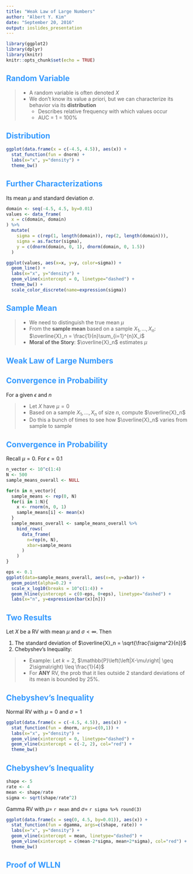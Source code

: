 ```yaml
---
title: "Weak Law of Large Numbers"
author: "Albert Y. Kim"
date: "September 20, 2016"
output: ioslides_presentation
---
```


<style>
h2 { 
 color: #3399ff;		
}
h3 { 
 color: #3399ff;		
}
slides > slide.backdrop {
  background: white;
}
</style>

```r
library(ggplot2)
library(dplyr)
library(knitr)
knitr::opts_chunk$set(echo = TRUE)
```



## Random Variable

> * A random variable is often denoted $X$
> * We don't know its value a priori, but we can characterize its behavior via its **distribution**
>     + Describes relative frequency with which values occur
>     + AUC = 1 = 100%



## Distribution

```r
ggplot(data.frame(x = c(-4.5, 4.5)), aes(x)) + 
  stat_function(fun = dnorm) + 
  labs(x="x", y="density") +
  theme_bw()
```



## Further Characterizations

Its mean $\mu$ and standard deviation $\sigma$.

```r
domain <- seq(-4.5, 4.5, by=0.01)
values <- data_frame(
  x = c(domain, domain)
) %>% 
  mutate(
    sigma = c(rep(1, length(domain)), rep(2, length(domain))),
    sigma = as.factor(sigma),
    y = c(dnorm(domain, 0, 1), dnorm(domain, 0, 1.5))
  )

ggplot(values, aes(x=x, y=y, color=sigma)) + 
  geom_line() +
  labs(x="x", y="density") + 
  geom_vline(xintercept = 0, linetype="dashed") +
  theme_bw() + 
  scale_color_discrete(name=expression(sigma))
```




## Sample Mean

> - We need to distinguish the true mean $\mu$ 
> - From the **sample mean** based on a sample $X_1, \ldots, X_n$: $\overline{X}_n = \frac{1}{n}\sum_{i=1}^{n}X_i$
> - **Moral of the Story**: $\overline{X}_n$ estimates $\mu$



## Weak Law of Large Numbers







## Convergence in Probability

For a given $\epsilon$ and $n$

> - Let $X$ have $\mu=0$
> - Based on a sample $X_1, \ldots, X_n$ of size $n$, compute $\overline{X}_n$
> - Do this a bunch of times to see how $\overline{X}_n$ varies from sample to sample



## Convergence in Probability

Recall $\mu=0$.  For $\epsilon=0.1$

```r
n_vector <- 10^c(1:4)
N <- 500
sample_means_overall <- NULL

for(n in n_vector){
  sample_means <- rep(0, N)
  for(i in 1:N){
    x <- rnorm(n, 0, 1)
    sample_means[i] <- mean(x)
  }
  sample_means_overall <- sample_means_overall %>% 
    bind_rows(
      data_frame(
        n=rep(n, N),
        xbar=sample_means
      )
    )
}

eps <- 0.1
ggplot(data=sample_means_overall, aes(x=n, y=xbar)) +
  geom_point(alpha=0.2) +
  scale_x_log10(breaks = 10^c(1:4)) + 
  geom_hline(yintercept = c(0-eps, 0+eps), linetype="dashed") +
  labs(x="n", y=expression(bar(x)[n])) 
```



## Two Results

Let $X$ be a RV with mean $\mu$ and $\sigma<\infty$. Then

1. The standard deviation of $\overline{X}_n = \sqrt{\frac{\sigma^2}{n}}$
1. Chebyshev's Inequality: 

  
  
  
  

> * Example: Let $k=2$, $\mathbb{P}\left(\left|X-\mu\right| \geq 2\sigma\right) \leq \frac{1}{4}$
> * For **ANY** RV, the prob that it lies outside 2 standard deviations of its mean is bounded by 25%.



## Chebyshev's Inequality

Normal RV with $\mu=0$ and $\sigma=1$

```r
ggplot(data.frame(x = c(-4.5, 4.5)), aes(x)) + 
  stat_function(fun = dnorm, args=c(0,1)) + 
  labs(x="x", y="density") + 
  geom_vline(xintercept = 0, linetype="dashed") +
  geom_vline(xintercept = c(-2, 2), col="red") +
  theme_bw()
```



## Chebyshev's Inequality

```r
shape <- 5
rate <- 4
mean <- shape/rate
sigma <- sqrt(shape/rate^2)
```


Gamma RV with $\mu=$ `r mean` and $\sigma=$ `r sigma %>% round(3)`

```r
ggplot(data.frame(x = seq(0, 4.5, by=0.01)), aes(x)) + 
  stat_function(fun = dgamma, args=c(shape, rate)) + 
  labs(x="x", y="density") + 
  geom_vline(xintercept = mean, linetype="dashed") +
  geom_vline(xintercept = c(mean-2*sigma, mean+2*sigma), col="red") +
  theme_bw()
```



## Proof of WLLN
